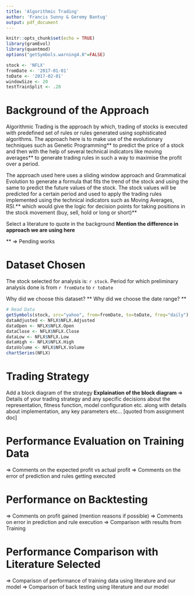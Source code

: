 ```yaml
---
title: 'Algorithmic Trading'
author: 'Francis Sunny & Geremy Bantug'
output: pdf_document
---
```


```r
knitr::opts_chunk$set(echo = TRUE)
library(gramEvol)
library(quantmod)
options("getSymbols.warning4.0"=FALSE)

stock <- 'NFLX'
fromDate <- '2017-01-01'
toDate <- '2017-02-01'
windowSize <- 20
testTrainSplit <- .20
```

# Background of the Approach

Algorithmic Trading is the approach by which, trading of stocks is executed with predefined set of rules or rules generated using sophisticated algorithms. The approach here is to make use of the evolutionary techniques such as Genetic Programming** to predict the price of a stock and then with the help of several technical indicators like moving averages** to generate trading rules in such a way to maximise the profit over a period.

The approach used here uses a sliding window approach and Grammatical Evolution to generate a formula that fits the trend of the stock and using the same to predict the future values of the stock. The stock values will be predicted for a certain period and used to apply the trading rules implemented using the technical indicators such as Moving Averages, RSI.** which would give the logic for decision points for taking positions in the stock movement (buy, sell, hold or long or short)**
  
Select a literature to quote in the background **
Mention the difference in approach we are using here **

** => Pending works


# Dataset Chosen

The stock selected for analysis is: `r stock`.
Period for which preliminary analysis done is from `r fromDate` to `r toDate`

Why did we choose this dataset? ** 
Why did we choose the date range? ** 

```r
# Read Data
getSymbols(stock, src="yahoo", from=fromDate, to=toDate, freq="daily")
dataAdjusted <- NFLX$NFLX.Adjusted
dataOpen <- NFLX$NFLX.Open
dataClose <- NFLX$NFLX.Close
dataLow <- NFLX$NFLX.Low
dataHigh <- NFLX$NFLX.High
dataVolume <- NFLX$NFLX.Volume
chartSeries(NFLX)
```

# Trading Strategy

Add a block diagram of the strategy **
Explaination of the block diagram **
=> Details of your trading strategy and any specific decisions about the representation, fitness function, model configuration etc. along with details about implementation, any key parameters  etc... [quoted from assignment doc]

# Performance Evaluation on Training Data
=> Comments on the expected profit vs actual profit
=> Comments on the error of prediction and rules getting executed

# Performance on Backtesting
=> Comments on profit gained (mention reasons if possible)
=> Comments on error in prediction and rule execution
=> Comparison with results from Training

# Performance Comparison with Literature Selected
=> Comparison of performance of training data using literature and our model
=> Comparison of back testing using literature and our model